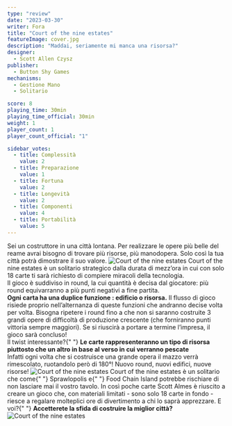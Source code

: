 ```yaml
---
type: "review"
date: "2023-03-30"
writer: Fora
title: "Court of the nine estates"
featureImage: cover.jpg
description: "Maddai, seriamente mi manca una risorsa?"
designer:
  - Scott Allen Czysz
publisher:
  - Button Shy Games
mechanisms:
  - Gestione Mano
  - Solitario

score: 8
playing_time: 30min
playing_time_official: 30min
weight: 1
player_count: 1
player_count_official: "1"

sidebar_votes:
  - title: Complessità
    value: 2
  - title: Preparazione
    value: 1
  - title: Fortuna
    value: 2
  - title: Longevità
    value: 2
  - title: Componenti
    value: 4
  - title: Portabilità
    value: 5
---
```


<Setting>
  Sei un costruttore in una città lontana. Per realizzare le opere più belle del
  reame avrai bisogno di trovare più risorse, più manodopera. Solo così la tua
  città potrà dimostrare il suo valore.
</Setting>

<img src="./game1.jpg" alt="Court of the nine estates" />

<Rules>
  Court of the nine estates è un solitario strategico dalla durata di mezz’ora
  in cui con solo 18 carte ti sarà richiesto di compiere miracoli della
  tecnologia. <br />
  Il gioco è suddiviso in round, la cui quantità è decisa dal giocatore: più round
  equivarranno a più punti negativi a fine partita. <br />
  <strong>Ogni carta ha una duplice funzione : edificio o risorsa.</strong> Il
  flusso di gioco risiede proprio nell’alternanza di queste funzioni che
  andranno decise volta per volta. Bisogna ripetere i round fino a che non si
  saranno costruite 3 grandi opere di difficoltà di produzione crescente (che
  forniranno punti vittoria sempre maggiori). Se si riuscirà a portare a termine
  l’impresa, il gioco sarà concluso!
  <br />
  Il twist interessante?{" "}
  <strong>
    Le carte rappresenteranno un tipo di risorsa piuttosto che un altro in base
    al verso in cui verranno pescate
  </strong>
  <br /> Infatti ogni volta che si costruisce una grande opera il mazzo verrà rimescolato,
  ruotandolo però di 180°! Nuovo round, nuovi edifici, nuove risorse!
</Rules>

<img src="./game2.jpg" alt="Court of the nine estates" />

<Feedback>
  Court of the nine estates è un solitario che come{" "}
  <Link to="/reviews/sprawlopolis/"> Sprawlopolis </Link> e{" "}
  <Link to="/food-chain-island/"> Food Chain Island </Link> potrebbe rischiare
  di non lasciare mai il vostro tavolo. In così poche carte Scott Almes è
  riuscito a creare un gioco che, con materiali limitati - sono solo 18 carte in
  fondo - riesce a regalare molteplici ore di divertimento a chi lo saprà
  apprezzare. E voi?{" "}
  <strong> Accetterete la sfida di costruire la miglior città? </strong>
</Feedback>

<img src="./game3.jpg" alt="Court of the nine estates" />
